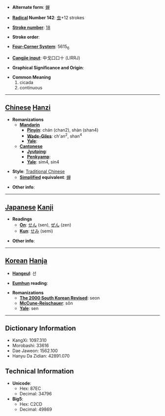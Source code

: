 * '''Alternate form''': [[蝉]]

* '''[[Wiktionary:Chinese radical index| Radical]] Number 142''': [[Wiktionary:Chinese radical index 虫|虫]]+12 strokes

* '''[[Wiktionary:Chinese total strokes index|Stroke number]]''': [[Wiktionary:Chinese total strokes index 18|18]]

* '''Stroke order''': 

* '''[[Wiktionary:Chinese four corner index|Four-Corner System]]''': 5615<sub>6</sub>

* '''[[Wiktionary:Chinese Cangjie index|Cangjie input]]''': 中戈口口十 (LIRRJ)

* '''Graphical Significance and Origin''': 

* '''Common Meaning'''
*#cicada
*# continuous


----

== [[Chinese]] [[Hanzi]] ==

* '''Romanizations'''
** '''[[Mandarin]]'''
*** '''[[Pinyin]]''': chán (chan2), shàn (shan4)
*** '''[[Wade-Giles]]''': ch'an<sup>2</sup>, shan<sup>4</sup>
*** '''[[Yale]]''': 
** '''[[Cantonese]]'''
*** '''[[Jyutping]]''':
*** '''[[Penkyamp]]''': 
*** '''[[Yale]]''': sim4, sin4

* '''Style''': [[Traditional Chinese]] 
** '''[[Simplified Chinese|Simplified]] equivalent''': [[蝉]]

* '''Other info''': 

----

== [[Japanese]] [[Kanji]] ==

* '''Readings'''
** '''[[On]]''': [[せん]] (sen), [[ぜん]] (zen)
** '''[[Kun]]''': [[せみ]] (semi)

* '''Other info''':  

----

== [[Korean]] [[Hanja]] ==

* '''[[Hangeul]]''': 선

* '''[[Eumhun]] reading''': 

* '''Romanizations'''
** '''[[The 2000 South Korean Revised Romanization|The 2000 South Korean Revised]]''': seon
** '''[[McCune-Reischauer]]''': sŏn
** '''[[Yale]]''': sen

----

== Dictionary Information ==

* KangXi: 1097.310
* Morobashi: 33616
* Dae Jaweon: 1562.100
* Hanyu Da Zidian: 42891.070

== Technical Information ==

* '''Unicode''':
** Hex: 87EC
** Decimal: 34796
* '''Big5''':
** Hex: C2CD
** Decimal: 49869